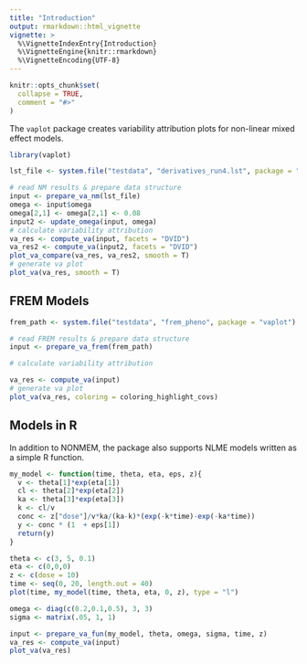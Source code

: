 ```yaml
---
title: "Introduction"
output: rmarkdown::html_vignette
vignette: >
  %\VignetteIndexEntry{Introduction}
  %\VignetteEngine{knitr::rmarkdown}
  %\VignetteEncoding{UTF-8}
---
```


```r
knitr::opts_chunk$set(
  collapse = TRUE,
  comment = "#>"
)
```

The `vaplot` package creates variability attribution plots for non-linear mixed effect models. 

```r
library(vaplot)
```

```r
lst_file <- system.file("testdata", "derivatives_run4.lst", package = "vaplot")

# read NM results & prepare data structure
input <- prepare_va_nm(lst_file)
omega <- input$omega
omega[2,1] <- omega[2,1] <- 0.08
input2 <- update_omega(input, omega)
# calculate variability attribution
va_res <- compute_va(input, facets = "DVID")
va_res2 <- compute_va(input2, facets = "DVID")
plot_va_compare(va_res, va_res2, smooth = T)
# generate va plot
plot_va(va_res, smooth = T)

```

## FREM Models

```r

frem_path <- system.file("testdata", "frem_pheno", package = "vaplot")

# read FREM results & prepare data structure
input <- prepare_va_frem(frem_path)

# calculate variability attribution

va_res <- compute_va(input)
# generate va plot
plot_va(va_res, coloring = coloring_highlight_covs)

```


## Models in R

In addition to NONMEM, the package also supports NLME models written as a simple R function.

```r
my_model <- function(time, theta, eta, eps, z){
  v <- theta[1]*exp(eta[1])
  cl <- theta[2]*exp(eta[2])
  ka <- theta[3]*exp(eta[3])
  k <- cl/v
  conc <- z["dose"]/v*ka/(ka-k)*(exp(-k*time)-exp(-ka*time))
  y <- conc * (1  + eps[1])
  return(y)
}

theta <- c(3, 5, 0.1)
eta <- c(0,0,0)
z <- c(dose = 10)
time <- seq(0, 20, length.out = 40)
plot(time, my_model(time, theta, eta, 0, z), type = "l")

omega <- diag(c(0.2,0.1,0.5), 3, 3)
sigma <- matrix(.05, 1, 1)

input <- prepare_va_fun(my_model, theta, omega, sigma, time, z)
va_res <- compute_va(input)
plot_va(va_res)
```

